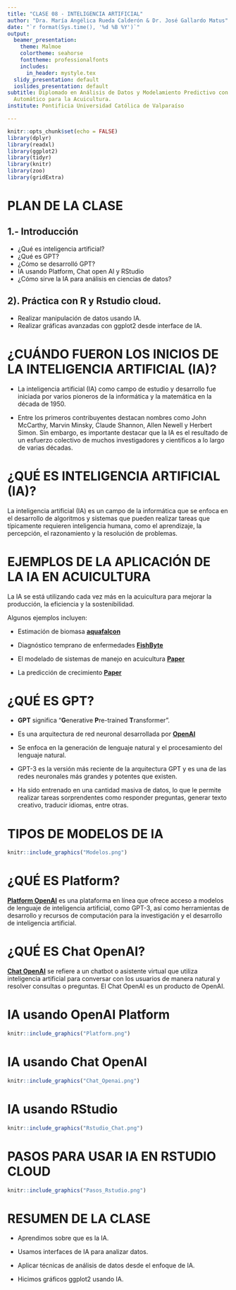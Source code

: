 ```yaml
---
title: "CLASE 08 - INTELIGENCIA ARTIFICIAL"
author: "Dra. María Angélica Rueda Calderón & Dr. José Gallardo Matus"
date: "`r format(Sys.time(), '%d %B %Y')`"
output:
  beamer_presentation:
    theme: Malmoe
    colortheme: seahorse
    fonttheme: professionalfonts
    includes:
      in_header: mystyle.tex
  slidy_presentation: default
  ioslides_presentation: default
subtitle: Diplomado en Análisis de Datos y Modelamiento Predictivo con Aprendizaje
  Automático para la Acuicultura.
institute: Pontificia Universidad Católica de Valparaíso

---
```


```r
knitr::opts_chunk$set(echo = FALSE)
library(dplyr)
library(readxl)
library(ggplot2)
library(tidyr)
library(knitr)
library(zoo)
library(gridExtra)
```

# PLAN DE LA CLASE

## **1.- Introducción**
    
- ¿Qué es inteligencia artificial?
- ¿Qué es GPT?
- ¿Cómo se desarrolló GPT?
- IA usando Platform, Chat open AI y RStudio
- ¿Cómo sirve la IA para análisis en ciencias de datos?

## **2). Práctica con R y Rstudio cloud.**

- Realizar manipulación de datos usando IA.
- Realizar gráficas avanzadas con ggplot2 desde interface de IA.

# ¿CUÁNDO FUERON LOS INICIOS DE LA INTELIGENCIA ARTIFICIAL (IA)?

- La inteligencia artificial (IA) como campo de estudio y desarrollo fue iniciada por varios pioneros de la informática y la matemática en la década de 1950. 

- Entre los primeros contribuyentes destacan nombres como John McCarthy, Marvin Minsky, Claude Shannon, Allen Newell y Herbert Simon. Sin embargo, es importante destacar que la IA es el resultado de un esfuerzo colectivo de muchos investigadores y científicos a lo largo de varias décadas.


# ¿QUÉ ES INTELIGENCIA ARTIFICIAL (IA)?

La inteligencia artificial (IA) es un campo de la informática que se enfoca en el desarrollo de algoritmos y sistemas que pueden realizar tareas que típicamente requieren inteligencia humana, como el aprendizaje, la percepción, el razonamiento y la resolución de problemas.


# EJEMPLOS DE LA APLICACIÓN DE LA IA EN ACUICULTURA

La IA se está utilizando cada vez más en la acuicultura para mejorar la producción, la eficiencia y la sostenibilidad. 

Algunos ejemplos incluyen:

- Estimación de biomasa  [**aquafalcon**](https://www.aquafalcon.com/)

- Diagnóstico temprano de enfermedades [**FishByte**](https://www.mundoacuicola.cl/new/aplicacion-para-el-diagnostico-temprano-de-enfermedades-del-salmon-comienza-su-fase-de-validacion-final/)

- El modelado de sistemas de manejo en acuicultura [**Paper**](https://drive.google.com/file/d/1R2CTpb7wA8pJsEuFras4_k9jRcXekAjU/view?usp=share_link)

- La predicción de crecimiento [**Paper**](https://drive.google.com/file/d/1V-5JT0tWspajbGdEY8sc2FUGktT-1k4p/view?usp=share_link)
 

# ¿QUÉ ES GPT?

- **GPT** significa "**G**enerative **P**re-trained **T**ransformer".

- Es una arquitectura de red neuronal desarrollada por [**OpenAI**](https://chat.openai.com/)

- Se enfoca en la generación de lenguaje natural y el procesamiento del lenguaje natural.

- GPT-3 es la versión más reciente de la arquitectura GPT y es una de las redes neuronales más grandes y potentes que existen.

- Ha sido entrenado en una cantidad masiva de datos, lo que le permite realizar tareas sorprendentes como responder preguntas, generar texto creativo, traducir idiomas, entre otras.

# TIPOS DE MODELOS DE IA

```r
knitr::include_graphics("Modelos.png")
```

# ¿QUÉ ES Platform?

[**Platform OpenAI**](https://platform.openai.com/) es una plataforma en línea que ofrece acceso a modelos de lenguaje de inteligencia artificial, como GPT-3, así como herramientas de desarrollo y recursos de computación para la investigación y el desarrollo de inteligencia artificial.

# ¿QUÉ ES Chat OpenAI?

[**Chat OpenAI**](https://chat.openai.com/) se refiere a un chatbot o asistente virtual que utiliza inteligencia artificial para conversar con los usuarios de manera natural y resolver consultas o preguntas. El Chat OpenAI es un producto de OpenAI.

# IA usando OpenAI Platform

```r
knitr::include_graphics("Platform.png")
```

# IA usando Chat OpenAI

```r
knitr::include_graphics("Chat_Openai.png")
```

# IA usando RStudio

```r
knitr::include_graphics("Rstudio_Chat.png")
```
# PASOS PARA USAR IA EN RSTUDIO CLOUD 

```r
knitr::include_graphics("Pasos_Rstudio.png")
```


# RESUMEN DE LA CLASE

- Aprendimos sobre que es la IA.

- Usamos interfaces de IA para analizar datos.

- Aplicar técnicas de análisis de datos desde el enfoque de IA.

- Hicimos gráficos ggplot2 usando IA.

